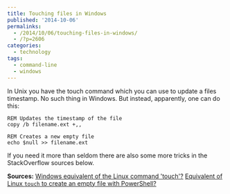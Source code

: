 ```yaml
---
title: Touching files in Windows
published: '2014-10-06'
permalinks:
  - /2014/10/06/touching-files-in-windows/
  - /?p=2606
categories:
  - technology
tags:
  - command-line
  - windows
---
```


In Unix you have the touch command which you can use to update a files timestamp. No such thing in Windows. But instead, apparently, one can do this:

```dos
REM Updates the timestamp of the file
copy /b filename.ext +,,

REM Creates a new empty file
echo $null >> filename.ext
```

If you need it more than seldom there are also some more tricks in the StackOverflow sources below.

**Sources:** <a href="http://superuser.com/a/764721/62">Windows equivalent of the Linux command 'touch'?</a> <a href="http://superuser.com/q/502374/62">Equivalent of Linux `touch` to create an empty file with PowerShell?</a>

